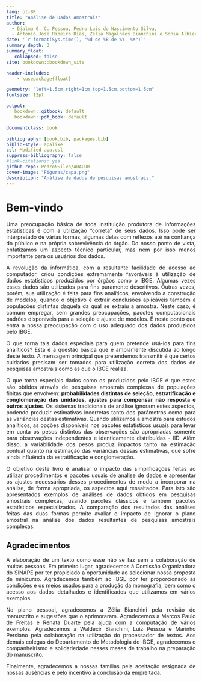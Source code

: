```yaml
--- 
lang: pt-BR
title: "Análise de Dados Amostrais"
author: 
  - Djalma G. C. Pessoa, Pedro Luis do Nascimento Silva,
  - Antonio José Ribeiro Dias, Zélia Magalhães Bianchini e Sonia Albieri
date: '`r format(Sys.time(), "%d de %B de %Y, %X")`'
summary_depth: 3
summary_float:
   collapsed: false
site: bookdown::bookdown_site

header-includes:
    - \usepackage{float}

geometry: "left=1.5cm,right=1cm,top=1.5cm,bottom=1.5cm"
fontsize: 12pt

output:
   bookdown::gitbook: default
   bookdown::pdf_book: default

documentclass: book          

bibliography: [book.bib, packages.bib]
biblio-style: apalike
csl: Modified-apa.csl
suppress-bibliography: false
#link-citations: yes
github-repo: PedroNSilva/ADACOR
cover-image: "Figuras/capa.png"
description: "Análise de dados de pesquisas amostrais."
---
```


# Bem-vindo {-}
<div style="text-align: justify">
Uma preocupação básica de toda instituição produtora de informações estatísticas é com a utilização "correta" de seus dados. Isso pode ser interpretado de várias formas, algumas delas com reflexos até na confiança do público e na
própria sobrevivência do órgão. Do nosso ponto de vista, enfatizamos um aspecto
técnico particular, mas nem por isso menos importante para os usuários dos dados.

A revolução da informática, com a resultante facilidade de acesso ao computador, criou condições extremamente favoráveis à utilização de dados estatísticos produzidos por órgãos como o IBGE. Algumas vezes esses dados são utilizados para fins puramente descritivos. Outras vezes, porém, sua utilização é feita para fins analíticos, envolvendo a construção de modelos, quando o objetivo é extrair conclusões aplicáveis também a populações distintas daquela da qual se extraiu a amostra. Neste caso, é comum empregar, sem grandes preocupações, pacotes
computacionais padrões disponíveis para a seleção e ajuste de modelos. É neste ponto que entra a nossa preocupação com o uso adequado dos dados produzidos pelo IBGE.

O que torna tais dados especiais para quem pretende usá-los para fins
analíticos? Esta é a questão básica que é amplamente discutida ao longo deste texto. A mensagem principal que pretendemos transmitir é que certos cuidados precisam ser tomados para utilização correta dos dados de pesquisas amostrais como as que o IBGE realiza.

O que torna especiais dados como os produzidos pelo IBGE é que estes são obtidos através de pesquisas amostrais complexas de populações finitas que envolvem: **probabilidades distintas de seleção, estratificação e conglomeração das unidades, ajustes para compensar não resposta e outros ajustes**. Os sistemas
tradicionais de análise ignoram estes aspectos, podendo produzir estimativas incorretas tanto dos parâmetros como para as variâncias destas estimativas. Quando utilizamos a amostra para estudos analíticos, as opções disponíveis nos pacotes estatísticos usuais para levar em conta os pesos distintos das observações são apropriadas somente para observações independentes e identicamente distribuídas - IID. Além disso, a variabilidade dos pesos produz
impactos tanto na estimação pontual quanto na estimação das variâncias dessas estimativas, que sofre ainda influência da estratificação e conglomeração.

O objetivo deste livro é analisar o impacto das simplificações feitas ao utilizar procedimentos e pacotes usuais de análise de dados e apresentar os ajustes necessários desses procedimentos de modo a incorporar na análise, de forma apropriada, os aspectos aqui ressaltados. Para isto são apresentados exemplos de análises de dados obtidos em pesquisas amostrais complexas, usando pacotes clássicos e também pacotes estatísticos especializados. A comparação
dos resultados das análises feitas das duas formas permite avaliar o impacto de ignorar o plano amostral na análise dos dados resultantes de pesquisas amostrais complexas.

## Agradecimentos {-}

A elaboração de um texto como esse não se faz sem a colaboração de muitas pessoas. Em primeiro lugar, agradecemos à Comissão Organizadora do SINAPE por ter propiciado a oportunidade ao selecionar nossa proposta de minicurso. Agradecemos também ao IBGE por ter proporcionado as condições e os meios usados para a produção da monografia, bem como o acesso aos dados detalhados e identificados que utilizamos em vários exemplos.

No plano pessoal, agradecemos a Zélia Bianchini pela revisão do manuscrito e sugestões que o aprimoraram. Agradecemos a Marcos Paulo de Freitas e Renata Duarte pela ajuda com a computação de vários exemplos. Agradecemos a Waldecir Bianchini, Luiz Pessoa e Marinho Persiano pela colaboração na utilização do processador de textos. Aos demais colegas do Departamento de Metodologia do IBGE, agradecemos o companheirismo e solidariedade nesses meses de trabalho na preparação do manuscrito.

Finalmente, agradecemos a nossas famílias pela aceitação resignada de nossas ausências e pelo incentivo à conclusão da empreitada.
